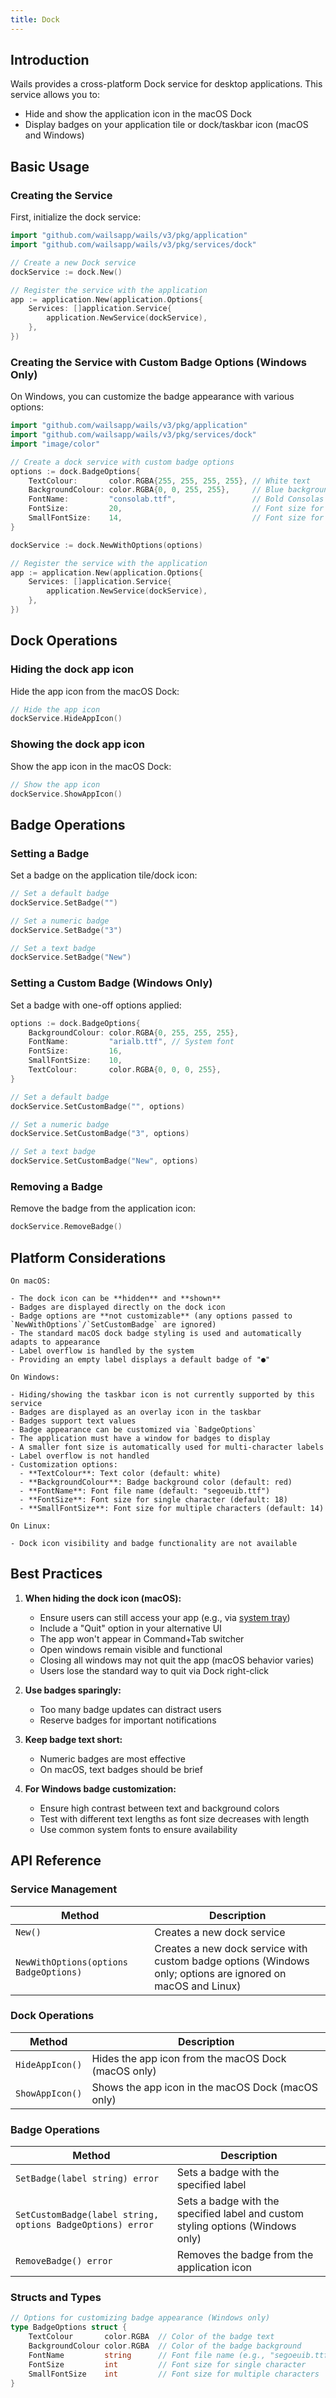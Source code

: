 ```yaml
---
title: Dock
---
```



## Introduction

Wails provides a cross-platform Dock service for desktop applications. This service allows you to:

- Hide and show the application icon in the macOS Dock
- Display badges on your application tile or dock/taskbar icon (macOS and Windows)

## Basic Usage

### Creating the Service

First, initialize the dock service:

```go
import "github.com/wailsapp/wails/v3/pkg/application"
import "github.com/wailsapp/wails/v3/pkg/services/dock"

// Create a new Dock service
dockService := dock.New()

// Register the service with the application
app := application.New(application.Options{
    Services: []application.Service{
        application.NewService(dockService),
    },
})
```

### Creating the Service with Custom Badge Options (Windows Only)

On Windows, you can customize the badge appearance with various options:

```go
import "github.com/wailsapp/wails/v3/pkg/application"
import "github.com/wailsapp/wails/v3/pkg/services/dock"
import "image/color"

// Create a dock service with custom badge options
options := dock.BadgeOptions{
    TextColour:       color.RGBA{255, 255, 255, 255}, // White text
    BackgroundColour: color.RGBA{0, 0, 255, 255},     // Blue background
    FontName:         "consolab.ttf",                 // Bold Consolas font
    FontSize:         20,                             // Font size for single character
    SmallFontSize:    14,                             // Font size for multiple characters
}

dockService := dock.NewWithOptions(options)

// Register the service with the application
app := application.New(application.Options{
    Services: []application.Service{
        application.NewService(dockService),
    },
})
```

## Dock Operations

### Hiding the dock app icon

Hide the app icon from the macOS Dock:

```go
// Hide the app icon
dockService.HideAppIcon()
```

### Showing the dock app icon

Show the app icon in the macOS Dock:

```go
// Show the app icon
dockService.ShowAppIcon()
```

## Badge Operations

### Setting a Badge

Set a badge on the application tile/dock icon:

```go
// Set a default badge
dockService.SetBadge("")

// Set a numeric badge
dockService.SetBadge("3")

// Set a text badge
dockService.SetBadge("New")
```

### Setting a Custom Badge (Windows Only)

Set a badge with one-off options applied:

```go
options := dock.BadgeOptions{
    BackgroundColour: color.RGBA{0, 255, 255, 255},
    FontName:         "arialb.ttf", // System font
    FontSize:         16,
    SmallFontSize:    10,
    TextColour:       color.RGBA{0, 0, 0, 255},
}

// Set a default badge
dockService.SetCustomBadge("", options)

// Set a numeric badge
dockService.SetCustomBadge("3", options)

// Set a text badge
dockService.SetCustomBadge("New", options)
```

### Removing a Badge

Remove the badge from the application icon:

```go
dockService.RemoveBadge()
```

## Platform Considerations

<Tabs>
  <TabItem label="macOS" icon="fa-brands:apple">
    
    On macOS:
    
    - The dock icon can be **hidden** and **shown**
    - Badges are displayed directly on the dock icon
    - Badge options are **not customizable** (any options passed to `NewWithOptions`/`SetCustomBadge` are ignored)
    - The standard macOS dock badge styling is used and automatically adapts to appearance
    - Label overflow is handled by the system
    - Providing an empty label displays a default badge of "●"
    
  </TabItem>
  
  <TabItem label="Windows" icon="fa-brands:windows">
    
    On Windows:
    
    - Hiding/showing the taskbar icon is not currently supported by this service
    - Badges are displayed as an overlay icon in the taskbar
    - Badges support text values
    - Badge appearance can be customized via `BadgeOptions`
    - The application must have a window for badges to display
    - A smaller font size is automatically used for multi-character labels
    - Label overflow is not handled
    - Customization options:
      - **TextColour**: Text color (default: white)
      - **BackgroundColour**: Badge background color (default: red)
      - **FontName**: Font file name (default: "segoeuib.ttf")
      - **FontSize**: Font size for single character (default: 18)
      - **SmallFontSize**: Font size for multiple characters (default: 14)
    
  </TabItem>
  
  <TabItem label="Linux" icon="fa-brands:linux">
    
    On Linux:
    
    - Dock icon visibility and badge functionality are not available
    
  </TabItem>
</Tabs>

## Best Practices

1. **When hiding the dock icon (macOS):**
   - Ensure users can still access your app (e.g., via [system tray](https://v3alpha.wails.io/learn/systray/))
   - Include a "Quit" option in your alternative UI
   - The app won't appear in Command+Tab switcher
   - Open windows remain visible and functional
   - Closing all windows may not quit the app (macOS behavior varies)
   - Users lose the standard way to quit via Dock right-click

2. **Use badges sparingly:**
   - Too many badge updates can distract users
   - Reserve badges for important notifications

3. **Keep badge text short:**
   - Numeric badges are most effective
   - On macOS, text badges should be brief

4. **For Windows badge customization:**
   - Ensure high contrast between text and background colors
   - Test with different text lengths as font size decreases with length
   - Use common system fonts to ensure availability


## API Reference

### Service Management
| Method                                     | Description                                           |
|--------------------------------------------|-------------------------------------------------------|
| `New()`                                    | Creates a new dock service                            |
| `NewWithOptions(options BadgeOptions)`     | Creates a new dock service with custom badge options (Windows only; options are ignored on macOS and Linux) |

### Dock Operations
| Method                                       | Description                                                |
|--------------------------------|-------------------------------------------------------------|
| `HideAppIcon()`                | Hides the app icon from the macOS Dock (macOS only)         |
| `ShowAppIcon()`                | Shows the app icon in the macOS Dock (macOS only)           |

### Badge Operations
| Method                                            | Description                                                |
|---------------------------------------------------|------------------------------------------------------------|
| `SetBadge(label string) error`                    | Sets a badge with the specified label                      |
| `SetCustomBadge(label string, options BadgeOptions) error` | Sets a badge with the specified label and custom styling options (Windows only) |
| `RemoveBadge() error`                             | Removes the badge from the application icon                |

### Structs and Types

```go
// Options for customizing badge appearance (Windows only)
type BadgeOptions struct {
    TextColour       color.RGBA  // Color of the badge text
    BackgroundColour color.RGBA  // Color of the badge background
    FontName         string      // Font file name (e.g., "segoeuib.ttf")
    FontSize         int         // Font size for single character
    SmallFontSize    int         // Font size for multiple characters
}
```
